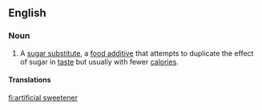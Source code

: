 ==English==
{{wikipedia}}

===Noun===
{{en-noun|head=[[artificial]] [[sweetener]]}}

# A [[sugar substitute]],  a [[food additive]] that attempts to duplicate the effect of sugar in [[taste]] but usually with fewer [[calorie|calories]].

====Translations====
{{trans-see|sugar substitute}}

[[fi:artificial sweetener]]